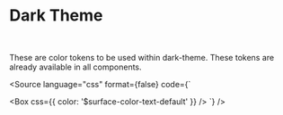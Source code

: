 

<Meta title="Foundations/Colors/Theme/Dark" />

# Dark Theme

<br />

These are color tokens to be used within dark-theme. These tokens are already available in all components.

<Source
  language="css"
  format={false}
  code={`

<Box css={{ color: '$surface-color-text-default' }} /> `} />

<ColorsGrid tokens={dark} />
